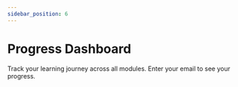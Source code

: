 ```yaml
---
sidebar_position: 6
---
```



# Progress Dashboard

Track your learning journey across all modules. Enter your email to see your progress.

<ProgressDashboard />
